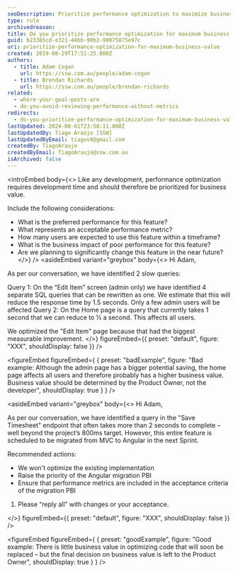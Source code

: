 ```yaml
---
seoDescription: Prioritize performance optimization to maximize business value by considering user impact, feature importance, and expected usage.
type: rule
archivedreason:
title: Do you prioritize performance optimization for maximum business value?
guid: b23385cd-e321-44bb-90b2-90075875e97c
uri: prioritize-performance-optimization-for-maximum-business-value
created: 2019-08-29T17:51:25.000Z
authors:
  - title: Adam Cogan
    url: https://ssw.com.au/people/adam-cogan
  - title: Brendan Richards
    url: https://ssw.com.au/people/brendan-richards
related:
  - where-your-goal-posts-are
  - do-you-avoid-reviewing-performance-without-metrics
redirects:
  - do-you-prioritize-performance-optimization-for-maximum-business-value
lastUpdated: 2024-08-01T23:58:11.000Z
lastUpdatedBy: Tiago Araújo [SSW]
lastUpdatedByEmail: tiagov8@gmail.com
createdBy: TiagoAraujo
createdByEmail: TiagoAraujo@ssw.com.au
isArchived: false
---
```


<introEmbed
  body={<>
Like any development, performance optimization requires development time and should therefore be prioritized for business value.

Include the following considerations:

* What is the preferred performance for this feature?
* What represents an acceptable performance metric?
* How many users are expected to use this feature within a timeframe?
* What is the business impact of poor performance for this feature?
* Are we planning to significantly change this feature in the near future?
  </>}
/>
<asideEmbed
  variant="greybox"
  body={<>
    Hi Adam,

As per our conversation, we have identified 2 slow queries:

Query 1: On the “Edit Item” screen (admin only) we have identified 4 separate SQL queries that can be rewritten as one. We estimate that this will reduce the response time by 1.5 seconds. Only a few admin users will be affected
Query 2: On the Home page is a query that currently takes 1 second that we can reduce to ½ a second. This affects all users.

We optimized the "Edit Item" page because that had the biggest measurable improvement.
  </>}
  figureEmbed={{
    preset: "default",
    figure: "XXX",
    shouldDisplay: false
  }}
/>

<figureEmbed figureEmbed={ {
  preset: "badExample",
  figure: "Bad example: Although the admin page has a bigger potential saving, the home page affects all users and therefore probably has a higher business value. Business value should be determined by the Product Owner, not the developer",
  shouldDisplay: true
} } />


<asideEmbed
  variant="greybox"
  body={<>
    Hi Adam,

As per our conversation, we have identified a query in the "Save Timesheet" endpoint that often takes more than 2 seconds to complete – well beyond the project’s 800ms target.
However, this entire feature is scheduled to be migrated from MVC to Angular in the next Sprint.

Recommended actions:

* We won't optimize the existing implementation
* Raise the priority of the Angular migration PBI
* Ensure that performance metrics are included in the acceptance criteria of the migration PBI

1. Please “reply all” with changes or your acceptance.

  </>}
  figureEmbed={{
    preset: "default",
    figure: "XXX",
    shouldDisplay: false
  }}
/>

<figureEmbed figureEmbed={ {
  preset: "goodExample",
  figure: "Good example: There is little business value in optimizing code that will soon be replaced – but the final decision on business value is left to the Product Owner",
  shouldDisplay: true
} } />
